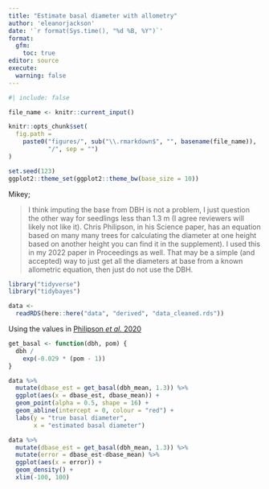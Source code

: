 ```yaml
---
title: "Estimate basal diameter with allometry"
author: 'eleanorjackson'
date: '`r format(Sys.time(), "%d %B, %Y")`' 
format: 
  gfm:
    toc: true
editor: source
execute:
  warning: false
---
```


```r
#| include: false

file_name <- knitr::current_input()

knitr::opts_chunk$set(
  fig.path =
    paste0("figures/", sub("\\.rmarkdown$", "", basename(file_name)), 
           "/", sep = "")
)

set.seed(123)
ggplot2::theme_set(ggplot2::theme_bw(base_size = 10))
```

Mikey;

> I think imputing the base from DBH is not a problem, I just question the other way for seedlings less than 1.3 m (I agree reviewers will likely not like it). Chris Philipson, in his Science paper, has an equation based on many many trees for calculating the diameter at one height based on another height you can find it in the supplement). I used this in my 2022 paper in Proceedings as well. That may be a simple (and accepted) way to just get all the diameters at base from a known allometric equation, then just do not use the DBH.

```r
library("tidyverse")
library("tidybayes")
```

```r
data <- 
  readRDS(here::here("data", "derived", "data_cleaned.rds"))

```

Using the values in [Philipson _et al._ 2020](https://doi.org/10.1126/science.aay4490)

```r
get_basal <- function(dbh, pom) {
  dbh /
    exp(-0.029 * (pom - 1))
}
```

```r
data %>% 
  mutate(dbase_est = get_basal(dbh_mean, 1.3)) %>% 
  ggplot(aes(x = dbase_est, dbase_mean)) +
  geom_point(alpha = 0.5, shape = 16) +
  geom_abline(intercept = 0, colour = "red") +
  labs(y = "true basal diameter", 
       x = "estimated basal diameter")
```


```r
data %>% 
  mutate(dbase_est = get_basal(dbh_mean, 1.3)) %>% 
  mutate(error = dbase_est-dbase_mean) %>% 
  ggplot(aes(x = error)) +
  geom_density() +
  xlim(-100, 100)
```

